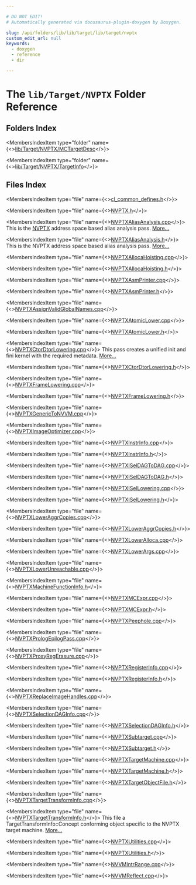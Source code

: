 ```yaml
---

# DO NOT EDIT!
# Automatically generated via docusaurus-plugin-doxygen by Doxygen.

slug: /api/folders/lib/lib/target/lib/target/nvptx
custom_edit_url: null
keywords:
  - doxygen
  - reference
  - dir

---
```





# The `lib/Target/NVPTX` Folder Reference

<DoxygenPage pluginConfig={pluginConfig}>



## Folders Index

<MembersIndex>

<MembersIndexItem
  type="folder"
  name={<><a href="/docs/api/folders/lib/lib/target/lib/target/nvptx/lib/target/nvptx/mctargetdesc">lib/Target/NVPTX/MCTargetDesc</a></>}>
</MembersIndexItem>

<MembersIndexItem
  type="folder"
  name={<><a href="/docs/api/folders/lib/lib/target/lib/target/nvptx/lib/target/nvptx/targetinfo">lib/Target/NVPTX/TargetInfo</a></>}>
</MembersIndexItem>

</MembersIndex>

## Files Index

<MembersIndex>

<MembersIndexItem
  type="file"
  name={<><a href="/docs/api/files/lib/lib/target/lib/target/nvptx/cl-common-defines-h">cl_common_defines.h</a></>}>
</MembersIndexItem>

<MembersIndexItem
  type="file"
  name={<><a href="/docs/api/files/lib/lib/target/lib/target/nvptx/nvptx-h">NVPTX.h</a></>}>
</MembersIndexItem>

<MembersIndexItem
  type="file"
  name={<><a href="/docs/api/files/lib/lib/target/lib/target/nvptx/nvptxaliasanalysis-cpp">NVPTXAliasAnalysis.cpp</a></>}>
This is the <a href="/docs/api/namespaces/llvm/nvptx">NVPTX</a> address space based alias analysis pass. <a href="/docs/api/files/lib/lib/target/lib/target/nvptx/nvptxaliasanalysis-cpp/#details">More...</a>
</MembersIndexItem>

<MembersIndexItem
  type="file"
  name={<><a href="/docs/api/files/lib/lib/target/lib/target/nvptx/nvptxaliasanalysis-h">NVPTXAliasAnalysis.h</a></>}>
This is the NVPTX address space based alias analysis pass. <a href="/docs/api/files/lib/lib/target/lib/target/nvptx/nvptxaliasanalysis-h/#details">More...</a>
</MembersIndexItem>

<MembersIndexItem
  type="file"
  name={<><a href="/docs/api/files/lib/lib/target/lib/target/nvptx/nvptxallocahoisting-cpp">NVPTXAllocaHoisting.cpp</a></>}>
</MembersIndexItem>

<MembersIndexItem
  type="file"
  name={<><a href="/docs/api/files/lib/lib/target/lib/target/nvptx/nvptxallocahoisting-h">NVPTXAllocaHoisting.h</a></>}>
</MembersIndexItem>

<MembersIndexItem
  type="file"
  name={<><a href="/docs/api/files/lib/lib/target/lib/target/nvptx/nvptxasmprinter-cpp">NVPTXAsmPrinter.cpp</a></>}>
</MembersIndexItem>

<MembersIndexItem
  type="file"
  name={<><a href="/docs/api/files/lib/lib/target/lib/target/nvptx/nvptxasmprinter-h">NVPTXAsmPrinter.h</a></>}>
</MembersIndexItem>

<MembersIndexItem
  type="file"
  name={<><a href="/docs/api/files/lib/lib/target/lib/target/nvptx/nvptxassignvalidglobalnames-cpp">NVPTXAssignValidGlobalNames.cpp</a></>}>
</MembersIndexItem>

<MembersIndexItem
  type="file"
  name={<><a href="/docs/api/files/lib/lib/target/lib/target/nvptx/nvptxatomiclower-cpp">NVPTXAtomicLower.cpp</a></>}>
</MembersIndexItem>

<MembersIndexItem
  type="file"
  name={<><a href="/docs/api/files/lib/lib/target/lib/target/nvptx/nvptxatomiclower-h">NVPTXAtomicLower.h</a></>}>
</MembersIndexItem>

<MembersIndexItem
  type="file"
  name={<><a href="/docs/api/files/lib/lib/target/lib/target/nvptx/nvptxctordtorlowering-cpp">NVPTXCtorDtorLowering.cpp</a></>}>
This pass creates a unified init and fini kernel with the required metadata. <a href="/docs/api/files/lib/lib/target/lib/target/nvptx/nvptxctordtorlowering-cpp/#details">More...</a>
</MembersIndexItem>

<MembersIndexItem
  type="file"
  name={<><a href="/docs/api/files/lib/lib/target/lib/target/nvptx/nvptxctordtorlowering-h">NVPTXCtorDtorLowering.h</a></>}>
</MembersIndexItem>

<MembersIndexItem
  type="file"
  name={<><a href="/docs/api/files/lib/lib/target/lib/target/nvptx/nvptxframelowering-cpp">NVPTXFrameLowering.cpp</a></>}>
</MembersIndexItem>

<MembersIndexItem
  type="file"
  name={<><a href="/docs/api/files/lib/lib/target/lib/target/nvptx/nvptxframelowering-h">NVPTXFrameLowering.h</a></>}>
</MembersIndexItem>

<MembersIndexItem
  type="file"
  name={<><a href="/docs/api/files/lib/lib/target/lib/target/nvptx/nvptxgenerictonvvm-cpp">NVPTXGenericToNVVM.cpp</a></>}>
</MembersIndexItem>

<MembersIndexItem
  type="file"
  name={<><a href="/docs/api/files/lib/lib/target/lib/target/nvptx/nvptximageoptimizer-cpp">NVPTXImageOptimizer.cpp</a></>}>
</MembersIndexItem>

<MembersIndexItem
  type="file"
  name={<><a href="/docs/api/files/lib/lib/target/lib/target/nvptx/nvptxinstrinfo-cpp">NVPTXInstrInfo.cpp</a></>}>
</MembersIndexItem>

<MembersIndexItem
  type="file"
  name={<><a href="/docs/api/files/lib/lib/target/lib/target/nvptx/nvptxinstrinfo-h">NVPTXInstrInfo.h</a></>}>
</MembersIndexItem>

<MembersIndexItem
  type="file"
  name={<><a href="/docs/api/files/lib/lib/target/lib/target/nvptx/nvptxiseldagtodag-cpp">NVPTXISelDAGToDAG.cpp</a></>}>
</MembersIndexItem>

<MembersIndexItem
  type="file"
  name={<><a href="/docs/api/files/lib/lib/target/lib/target/nvptx/nvptxiseldagtodag-h">NVPTXISelDAGToDAG.h</a></>}>
</MembersIndexItem>

<MembersIndexItem
  type="file"
  name={<><a href="/docs/api/files/lib/lib/target/lib/target/nvptx/nvptxisellowering-cpp">NVPTXISelLowering.cpp</a></>}>
</MembersIndexItem>

<MembersIndexItem
  type="file"
  name={<><a href="/docs/api/files/lib/lib/target/lib/target/nvptx/nvptxisellowering-h">NVPTXISelLowering.h</a></>}>
</MembersIndexItem>

<MembersIndexItem
  type="file"
  name={<><a href="/docs/api/files/lib/lib/target/lib/target/nvptx/nvptxloweraggrcopies-cpp">NVPTXLowerAggrCopies.cpp</a></>}>
</MembersIndexItem>

<MembersIndexItem
  type="file"
  name={<><a href="/docs/api/files/lib/lib/target/lib/target/nvptx/nvptxloweraggrcopies-h">NVPTXLowerAggrCopies.h</a></>}>
</MembersIndexItem>

<MembersIndexItem
  type="file"
  name={<><a href="/docs/api/files/lib/lib/target/lib/target/nvptx/nvptxloweralloca-cpp">NVPTXLowerAlloca.cpp</a></>}>
</MembersIndexItem>

<MembersIndexItem
  type="file"
  name={<><a href="/docs/api/files/lib/lib/target/lib/target/nvptx/nvptxlowerargs-cpp">NVPTXLowerArgs.cpp</a></>}>
</MembersIndexItem>

<MembersIndexItem
  type="file"
  name={<><a href="/docs/api/files/lib/lib/target/lib/target/nvptx/nvptxlowerunreachable-cpp">NVPTXLowerUnreachable.cpp</a></>}>
</MembersIndexItem>

<MembersIndexItem
  type="file"
  name={<><a href="/docs/api/files/lib/lib/target/lib/target/nvptx/nvptxmachinefunctioninfo-h">NVPTXMachineFunctionInfo.h</a></>}>
</MembersIndexItem>

<MembersIndexItem
  type="file"
  name={<><a href="/docs/api/files/lib/lib/target/lib/target/nvptx/nvptxmcexpr-cpp">NVPTXMCExpr.cpp</a></>}>
</MembersIndexItem>

<MembersIndexItem
  type="file"
  name={<><a href="/docs/api/files/lib/lib/target/lib/target/nvptx/nvptxmcexpr-h">NVPTXMCExpr.h</a></>}>
</MembersIndexItem>

<MembersIndexItem
  type="file"
  name={<><a href="/docs/api/files/lib/lib/target/lib/target/nvptx/nvptxpeephole-cpp">NVPTXPeephole.cpp</a></>}>
</MembersIndexItem>

<MembersIndexItem
  type="file"
  name={<><a href="/docs/api/files/lib/lib/target/lib/target/nvptx/nvptxprologepilogpass-cpp">NVPTXPrologEpilogPass.cpp</a></>}>
</MembersIndexItem>

<MembersIndexItem
  type="file"
  name={<><a href="/docs/api/files/lib/lib/target/lib/target/nvptx/nvptxproxyregerasure-cpp">NVPTXProxyRegErasure.cpp</a></>}>
</MembersIndexItem>

<MembersIndexItem
  type="file"
  name={<><a href="/docs/api/files/lib/lib/target/lib/target/nvptx/nvptxregisterinfo-cpp">NVPTXRegisterInfo.cpp</a></>}>
</MembersIndexItem>

<MembersIndexItem
  type="file"
  name={<><a href="/docs/api/files/lib/lib/target/lib/target/nvptx/nvptxregisterinfo-h">NVPTXRegisterInfo.h</a></>}>
</MembersIndexItem>

<MembersIndexItem
  type="file"
  name={<><a href="/docs/api/files/lib/lib/target/lib/target/nvptx/nvptxreplaceimagehandles-cpp">NVPTXReplaceImageHandles.cpp</a></>}>
</MembersIndexItem>

<MembersIndexItem
  type="file"
  name={<><a href="/docs/api/files/lib/lib/target/lib/target/nvptx/nvptxselectiondaginfo-cpp">NVPTXSelectionDAGInfo.cpp</a></>}>
</MembersIndexItem>

<MembersIndexItem
  type="file"
  name={<><a href="/docs/api/files/lib/lib/target/lib/target/nvptx/nvptxselectiondaginfo-h">NVPTXSelectionDAGInfo.h</a></>}>
</MembersIndexItem>

<MembersIndexItem
  type="file"
  name={<><a href="/docs/api/files/lib/lib/target/lib/target/nvptx/nvptxsubtarget-cpp">NVPTXSubtarget.cpp</a></>}>
</MembersIndexItem>

<MembersIndexItem
  type="file"
  name={<><a href="/docs/api/files/lib/lib/target/lib/target/nvptx/nvptxsubtarget-h">NVPTXSubtarget.h</a></>}>
</MembersIndexItem>

<MembersIndexItem
  type="file"
  name={<><a href="/docs/api/files/lib/lib/target/lib/target/nvptx/nvptxtargetmachine-cpp">NVPTXTargetMachine.cpp</a></>}>
</MembersIndexItem>

<MembersIndexItem
  type="file"
  name={<><a href="/docs/api/files/lib/lib/target/lib/target/nvptx/nvptxtargetmachine-h">NVPTXTargetMachine.h</a></>}>
</MembersIndexItem>

<MembersIndexItem
  type="file"
  name={<><a href="/docs/api/files/lib/lib/target/lib/target/nvptx/nvptxtargetobjectfile-h">NVPTXTargetObjectFile.h</a></>}>
</MembersIndexItem>

<MembersIndexItem
  type="file"
  name={<><a href="/docs/api/files/lib/lib/target/lib/target/nvptx/nvptxtargettransforminfo-cpp">NVPTXTargetTransformInfo.cpp</a></>}>
</MembersIndexItem>

<MembersIndexItem
  type="file"
  name={<><a href="/docs/api/files/lib/lib/target/lib/target/nvptx/nvptxtargettransforminfo-h">NVPTXTargetTransformInfo.h</a></>}>
This file a TargetTransformInfo::Concept conforming object specific to the NVPTX target machine. <a href="/docs/api/files/lib/lib/target/lib/target/nvptx/nvptxtargettransforminfo-h/#details">More...</a>
</MembersIndexItem>

<MembersIndexItem
  type="file"
  name={<><a href="/docs/api/files/lib/lib/target/lib/target/nvptx/nvptxutilities-cpp">NVPTXUtilities.cpp</a></>}>
</MembersIndexItem>

<MembersIndexItem
  type="file"
  name={<><a href="/docs/api/files/lib/lib/target/lib/target/nvptx/nvptxutilities-h">NVPTXUtilities.h</a></>}>
</MembersIndexItem>

<MembersIndexItem
  type="file"
  name={<><a href="/docs/api/files/lib/lib/target/lib/target/nvptx/nvvmintrrange-cpp">NVVMIntrRange.cpp</a></>}>
</MembersIndexItem>

<MembersIndexItem
  type="file"
  name={<><a href="/docs/api/files/lib/lib/target/lib/target/nvptx/nvvmreflect-cpp">NVVMReflect.cpp</a></>}>
</MembersIndexItem>

</MembersIndex>


</DoxygenPage>

